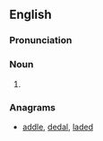 ==English==

===Pronunciation===
{{rfp|lang=en}}

===Noun===
{{en-noun|?}}

# {{alternative form of|[[daleth]]}}

===Anagrams===
* {{alphagram|addel}} [[addle#English|addle]], [[dedal#English|dedal]], [[laded#English|laded]]